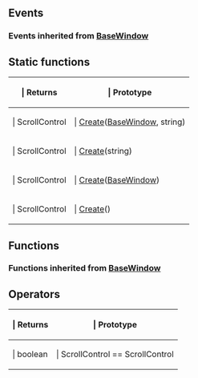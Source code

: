 ==Events==

{{Lua/Events_Prefix}}

===Events inherited from [[Lua/Client/BaseWindow|BaseWindow]]===

{{Lua/Client/BaseWindow/Events}}

{{Lua/Events_Suffix}}

==Static functions==

{{Lua/Table_Prefix}}
{| {{Lua/Table_Header}}
!{{Lua/Column_Style/Returns_List}} | Returns
!{{Lua/Column_Style/Prototype_List}} | Prototype
|-
|{{Lua/Cell_Style/Returns_List}} | ScrollControl
|{{Lua/Cell_Style/Prototype_List}} | [[Lua/Client/ScrollControl/Static Functions/Create|Create]]([[Lua/Client/BaseWindow|BaseWindow]], string)
|-
|{{Lua/Cell_Style/Returns_List}} | ScrollControl
|{{Lua/Cell_Style/Prototype_List}} | [[Lua/Client/ScrollControl/Static Functions/Create|Create]](string)
|-
|{{Lua/Cell_Style/Returns_List}} | ScrollControl
|{{Lua/Cell_Style/Prototype_List}} | [[Lua/Client/ScrollControl/Static Functions/Create|Create]]([[Lua/Client/BaseWindow|BaseWindow]])
|-
|{{Lua/Cell_Style/Returns_List}} | ScrollControl
|{{Lua/Cell_Style/Prototype_List}} | [[Lua/Client/ScrollControl/Static Functions/Create|Create]]()
|} {{Lua/Table_Suffix}}

==Functions==

{{Lua/Client/ScrollControl/Functions}}

===Functions inherited from [[Lua/Client/BaseWindow|BaseWindow]]===

{{Lua/Client/BaseWindow/Functions}}

==Operators==

{{Lua/Table_Prefix}}
{| {{Lua/Table_Header}}
!{{Lua/Column_Style/Returns_List}} | Returns
!{{Lua/Column_Style/Prototype_List}} | Prototype
|-
|{{Lua/Cell_Style/Returns_List}} | boolean
|{{Lua/Cell_Style/Prototype_List}} | ScrollControl == ScrollControl
|} {{Lua/Table_Suffix}}